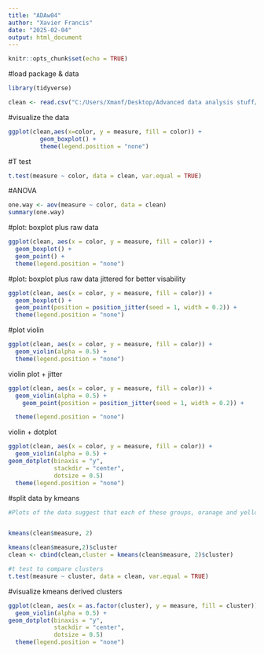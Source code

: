 ---
title: "ADAw04"
author: "Xavier Francis"
date: "2025-02-04"
output: html_document
---

```{r setup, include=FALSE}
knitr::opts_chunk$set(echo = TRUE)
```



#load package & data
```{r}
library(tidyverse)

clean <- read.csv("C:/Users/Xmanf/Desktop/Advanced data analysis stuff/W03.randomdata_X.csv", header=TRUE, stringsAsFactors=FALSE)

```


#visualize the data
```{r}
ggplot(clean,aes(x=color, y = measure, fill = color)) +
         geom_boxplot() + 
         theme(legend.position = "none")

```
#T test
```{r}
t.test(measure ~ color, data = clean, var.equal = TRUE)
```
#ANOVA
```{r}
one.way <- aov(measure ~ color, data = clean)
summary(one.way)
```

#plot: boxplot plus raw data
```{r}
ggplot(clean, aes(x = color, y = measure, fill = color)) +
  geom_boxplot() +
  geom_point() +
  theme(legend.position = "none")
```
#plot: boxplot plus raw data jittered for better visability
```{r}
ggplot(clean, aes(x = color, y = measure, fill = color)) +
  geom_boxplot() +
  geom_point(position = position_jitter(seed = 1, width = 0.2)) +
  theme(legend.position = "none")
```


#plot violin
```{r}
ggplot(clean, aes(x = color, y = measure, fill = color)) +
  geom_violin(alpha = 0.5) +
  theme(legend.position = "none")
```


violin plot + jitter
```{r}
ggplot(clean, aes(x = color, y = measure, fill = color)) +
  geom_violin(alpha = 0.5) +
    geom_point(position = position_jitter(seed = 1, width = 0.2)) +

  theme(legend.position = "none")
```

violin + dotplot
```{r}
ggplot(clean, aes(x = color, y = measure, fill = color)) +
  geom_violin(alpha = 0.5) +
geom_dotplot(binaxis = "y",
             stackdir = "center",
             dotsize = 0.5)
  theme(legend.position = "none")
```


#split data by kmeans
```{r}
#Plots of the data suggest that each of these groups, oranage and yellow, have some grouping within them based on the shape of the violins and the distribution of the raw data points. Here we are using kmeans to identify cluster in the data


kmeans(clean$measure, 2)

kmeans(clean$measure,2)$cluster
clean <- cbind(clean,cluster = kmeans(clean$measure, 2)$cluster)

#t test to compare clusters
t.test(measure ~ cluster, data = clean, var.equal = TRUE)

```

#visualize kmeans derived clusters
```{r}
ggplot(clean, aes(x = as.factor(cluster), y = measure, fill = cluster)) +
  geom_violin(alpha = 0.5) +
geom_dotplot(binaxis = "y",
             stackdir = "center",
             dotsize = 0.5)
  theme(legend.position = "none")
```

